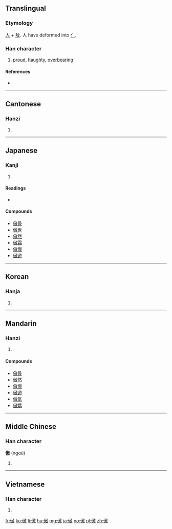==Translingual==

===Etymology===
{{Han etyl}}
[[人]] + [[敖]]. 人 have deformed into [[亻]].

===Han character===
{{Han char|rn=9|rad=人|as=11|sn=13|four=2824<sub>0</sub>|canj=人土尸大 (OGSK), 人手尸大 (OQSK)|ids=⿰[[亻]][[敖]]}}

# [[proud]], [[haughty]], [[overbearing]]

====References====
* {{Han ref|kx=0114.190|dkj=01015|dj=0242.270|hdz=10199.060|uh=50B2|ud=20658|bh=B6C6|bd=46790}}

----

==Cantonese==

===Hanzi===
{{yue-hanzi|jyut=ngou6|y=ngou6}}

# {{defn|lang=yue|sort=人11}}

----

==Japanese==

===Kanji===
{{ja-kanji|grade=|rs=人11}}

# {{defn|lang=ja|sort=人11}}

====Readings====
* {{ja-readings|on=[[ごう]] (gō)|kun=[[おごる]] (ogoru), [[あなどる]] (anadoru)}}

====Compounds====
* [[傲骨]]
* [[傲世]]
* [[傲然]]
* [[傲霜]]
* [[傲慢]]
* [[傲遊]]

----

==Korean==

===Hanja===
{{ko-hanja|hangeul=오|rv=o|mr=o|y=o}}

# {{defn|lang=ko|sort=人11}}

----

==Mandarin==

===Hanzi===
{{cmn-hanzi|pin=[[ào]] ([[ao4]])|wg=ao<sup>4</sup>}}

# {{defn|lang=cmn|sort=人11}}

====Compounds====
* [[傲骨]]
* [[傲然]]
* [[傲慢]]
* [[傲遊]]
* [[傲氣]]
* [[傲嬌]]

----

==Middle Chinese==

===Han character===
'''傲''' (ngɑù)<!--note: the vowel "ɑ" is an IPA symbol and is thus different from the vowel "a"-->

# {{defn|lang=ltc|sort=人11}}

----

==Vietnamese==

===Han character===
{{vi-hantu|[[ngạo]], [[nghệu]], [[ngáo]], [[ngão]]|rs=人11}}

# {{defn|lang=vi}}

[[fr:傲]]
[[ko:傲]]
[[li:傲]]
[[hu:傲]]
[[mg:傲]]
[[ja:傲]]
[[no:傲]]
[[pl:傲]]
[[zh:傲]]